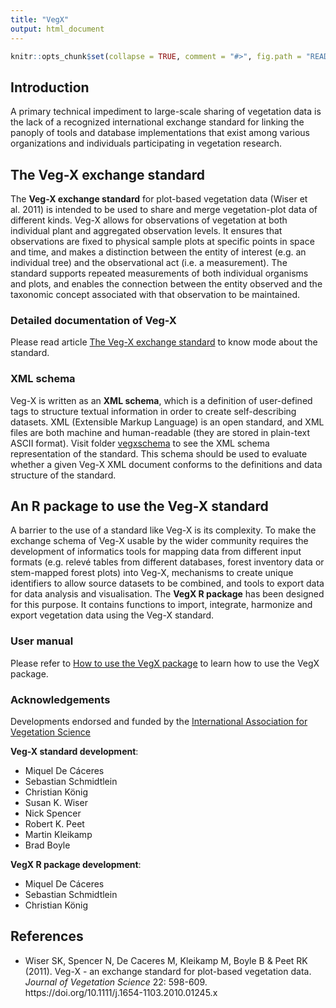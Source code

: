 ```yaml
---
title: "VegX"
output: html_document
---
```


```r
knitr::opts_chunk$set(collapse = TRUE, comment = "#>", fig.path = "README-")
```

<!-- badges: start --> 
<!-- [![R-CMD-check](https://github.com/iavs-org/VegX/workflows/R-CMD-check/badge.svg)](https://github.com/iavs-org/VegX/actions) -->
<!-- badges: end -->

## Introduction

A primary technical impediment to large-scale sharing of vegetation data is the lack of a recognized international exchange standard for linking the panoply of tools and database implementations that exist among various organizations and individuals participating in vegetation research. 

## The Veg-X exchange standard

The **Veg-X exchange standard** for plot-based vegetation data (Wiser et al. 2011) is intended to be used to share and merge vegetation-plot data of different kinds. Veg-X allows for observations of vegetation at both individual plant and aggregated observation levels. It ensures that observations are fixed to physical sample plots at specific points in space and time, and makes a distinction between the entity of interest (e.g. an individual tree) and the observational act (i.e. a measurement). The standard supports repeated measurements of both individual organisms and plots, and enables the connection between the entity observed and the taxonomic concept associated with that observation to be maintained.

### Detailed documentation of Veg-X

Please read article [The Veg-X exchange standard](https://iavs-org.github.io/VegX/articles/VegXStandard.html) to know mode about the standard.

### XML schema

Veg-X is written as an **XML schema**, which is a definition of user-defined tags to structure textual information in order to create self-describing datasets. XML (Extensible Markup Language) is an open standard, and XML files are both machine and human-readable (they are stored in plain-text ASCII format). Visit folder [vegxschema](https://github.com/iavs-org/VegX/tree/master/vegxschema) to see the XML schema representation of the standard. This schema should be used to evaluate whether a given Veg-X XML document conforms to the definitions and data structure of the standard.

## An R package to use the Veg-X standard

A barrier to the use of a standard like Veg-X is its complexity. To make the exchange schema of Veg-X usable by the wider community requires the development of informatics tools for mapping data from different input formats (e.g. relevé tables from different databases, forest inventory data or stem-mapped forest plots) into Veg-X, mechanisms to create unique identifiers to allow source datasets to be combined, and tools to export data for data analysis and visualisation. The **VegX R package** has been designed for this purpose. It contains functions to import, integrate, harmonize and export vegetation data using the Veg-X standard.

<!-- ### Package installation -->

<!-- The VegX R package can be installed from GitHub as follows: -->

<!-- ```{r installation, eval = FALSE} -->
<!-- devtools::install_github("iavs-org/VegX", build_vignettes=TRUE) -->
<!-- ``` -->

### User manual

Please refer to [How to use the VegX package](https://iavs-org.github.io/VegX/articles/PackageTutorial.html) to learn how to use the VegX package.


### Acknowledgements

Developments endorsed and funded by the [International Association for Vegetation Science](http://iavs.org/)

**Veg-X standard development**:

* Miquel De Cáceres
* Sebastian Schmidtlein
* Christian König
* Susan K. Wiser
* Nick Spencer
* Robert K. Peet
* Martin Kleikamp
* Brad Boyle

**VegX R package development**:

* Miquel De Cáceres
* Sebastian Schmidtlein
* Christian König



## References

+ Wiser SK, Spencer N, De Caceres M, Kleikamp M, Boyle B & Peet RK (2011). Veg-X - an exchange standard for plot-based vegetation data. *Journal of Vegetation Science* 22: 598-609. https://doi.org/10.1111/j.1654-1103.2010.01245.x
